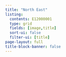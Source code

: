 ```yaml
---
title: "North East"
listing:
  contents: E12000001
  type: grid
  fields: [image,title]
  sort-ui: false
  filter-ui: [title]
page-layout: full
title-block-banner: false
---
```

